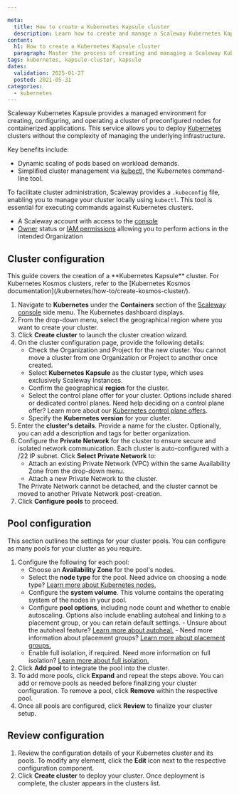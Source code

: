 ```yaml
---

meta:
  title: How to create a Kubernetes Kapsule cluster
  description: Learn how to create and manage a Scaleway Kubernetes Kapsule cluster, an advanced managed environment for containerized applications.
content:
  h1: How to create a Kubernetes Kapsule cluster
  paragraph: Master the process of creating and managing a Scaleway Kubernetes Kapsule cluster, an advanced managed environment for containerized applications.
tags: kubernetes, kapsule-cluster, kapsule
dates:
  validation: 2025-01-27
  posted: 2021-05-31
categories:
  - kubernetes
---
```


Scaleway Kubernetes Kapsule provides a managed environment for creating, configuring, and operating a cluster of preconfigured nodes for containerized applications. This service allows you to deploy [Kubernetes](https://kubernetes.io) clusters without the complexity of managing the underlying infrastructure.

Key benefits include:
  * Dynamic scaling of pods based on workload demands.
  * Simplified cluster management via [kubectl](https://kubernetes.io/docs/reference/kubectl/overview/), the Kubernetes command-line tool.

To facilitate cluster administration, Scaleway provides a `.kubeconfig` file, enabling you to manage your cluster locally using `kubectl`. This tool is essential for executing commands against Kubernetes clusters.

<Macro id="requirements" />

- A Scaleway account with access to the [console](https://console.scaleway.com)
- [Owner](/iam/concepts/#owner) status or [IAM permissions](/iam/concepts/#permission) allowing you to perform actions in the intended Organization

## Cluster configuration

<Message type="note">
  This guide covers the creation of a **Kubernetes Kapsule** cluster. For Kubernetes Kosmos clusters, refer to the [Kubernetes Kosmos documentation](/kubernetes/how-to/create-kosmos-cluster/).
</Message>

1. Navigate to **Kubernetes** under the **Containers** section of the [Scaleway console](https://console.scaleway.com/) side menu. The Kubernetes dashboard displays.
2. From the drop-down menu, select the geographical region where you want to create your cluster.
3. Click **Create cluster** to launch the cluster creation wizard.
4. On the cluster configuration page, provide the following details:
    * Check the Organization and Project for the new cluster.
        <Message type="important">
          You cannot move a cluster from one Organization or Project to another once created.
        </Message>
    * Select **Kubernetes Kapsule** as the cluster type, which uses exclusively Scaleway Instances.
    * Confirm the geographical **region** for the cluster.
    * Select the control plane offer for your cluster. Options include shared or dedicated control planes.
        <Message type="tip">
          Need help deciding on a control plane offer? Learn more about our [Kubernetes control plane offers](/kubernetes/reference-content/kubernetes-control-plane-offers/).
        </Message>
    * Specify the **Kubernetes version** for your cluster.
5. Enter the **cluster's details**. Provide a name for the cluster. Optionally, you can add a description and tags for better organization.
6. Configure the **Private Network** for the cluster to ensure secure and isolated network communication. Each cluster is auto-configured with a /22 IP subnet. Click **Select Private Network** to:
    * Attach an existing Private Network (VPC) within the same Availability Zone from the drop-down menu.
    * Attach a new Private Network to the cluster.
    <Message type="important">
      The Private Network cannot be detached, and the cluster cannot be moved to another Private Network post-creation.
    </Message>
7. Click **Configure pools** to proceed.

## Pool configuration

This section outlines the settings for your cluster pools. You can configure as many pools for your cluster as you require.

1. Configure the following for each pool:
    * Choose an **Availability Zone** for the pool's nodes.
    * Select the **node type** for the pool.
        <Message type="tip">
          Need advice on choosing a node type? [Learn more about Kubernetes nodes.](/kubernetes/concepts/#node)
        </Message>
    * Configure the **system volume**. This volume contains the operating system of the nodes in your pool.
    * Configure **pool options**, including node count and whether to enable autoscaling. Options also include enabling autoheal and linking to a placement group, or you can retain default settings.
        <Message type="tip">
          - Unsure about the autoheal feature? [Learn more about autoheal.](/kubernetes/concepts/#autoheal)
          - Need more information about placement groups? [Learn more about placement groups.](/instances/concepts/#placement-groups)
        </Message>
    * Enable full isolation, if required.
        <Message type="tip">
          Need more information on full isolation? [Learn more about full isolation.](/kubernetes/reference-content/secure-cluster-with-private-network/#what-is-the-difference-between-controlled-isolation-and-full-isolation)
        </Message>
2. Click **Add pool** to integrate the pool into the cluster.
3. To add more pools, click **Expand** and repeat the steps above.
    <Message type="tip">
      You can add or remove pools as needed before finalizing your cluster configuration. To remove a pool, click **Remove** within the respective pool.
    </Message>
4. Once all pools are configured, click **Review** to finalize your cluster setup.

## Review configuration

1. Review the configuration details of your Kubernetes cluster and its pools.
    <Message type="tip">
      To modify any element, click the <Icon name="edit" /> **Edit** icon next to the respective configuration component.
    </Message>
2. Click **Create cluster** to deploy your cluster. Once deployment is complete, the cluster appears in the clusters list.
